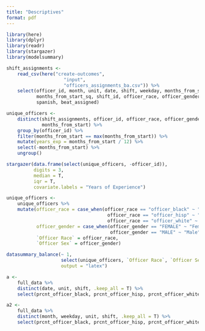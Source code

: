 ```yaml
---
title: "Descriptives"
format: pdf
---
```


```r
library(here)
library(dplyr)
library(readr)
library(stargazer)
library(modelsummary)

shift_assignments <-
    read_csv(here("create-outcomes",
                     "input",
                     "officers_assignments_ba.csv")) %>%
    select(officer_id, month, unit, date, shift, weekday, months_from_start,
           months_from_start_sq, shift_id, officer_race, officer_gender,
           spanish, beat_assigned)

unique_officers <-
    distinct(shift_assignments, officer_id, officer_race, officer_gender,
             months_from_start) %>%
    group_by(officer_id) %>%
    filter(months_from_start == max(months_from_start)) %>%
    mutate(years_exp = months_from_start / 12) %>%
    select(-months_from_start) %>%
    ungroup()
```

```r
stargazer(data.frame(select(unique_officers, -officer_id)),
          digits = 3,
          median = T,
          iqr = T,
          covariate.labels = "Years of Experience")

unique_officers <-
    unique_officers %>%
    mutate(officer_race = case_when(officer_race == "officer_black" ~ "Black",
                                     officer_race == "officer_hisp" ~ "Hispanic",
                                     officer_race == "officer_white" ~ "White"),
           officer_gender = case_when(officer_gender == "FEMALE" ~ "Female",
                                      officer_gender == "MALE" ~ "Male"),
           `Officer Race` = officer_race,
           `Officer Sex` = officer_gender)

datasummary_balance(~ 1,
                    select(unique_officers, `Officer Race`, `Officer Sex`),
                    output = "latex")
```

```r
a <-
    full_data %>%
    distinct(date, unit, shift, .keep_all = T) %>%
    select(prcnt_officer_black, prcnt_officer_hisp, prcnt_officer_white, n_officer)

a2 <-
    full_data %>%
    distinct(month, weekday, unit, shift, .keep_all = T) %>%
    select(prcnt_officer_black, prcnt_officer_hisp, prcnt_officer_white, n_officer, date, unit, shift, weekday, month)

```

